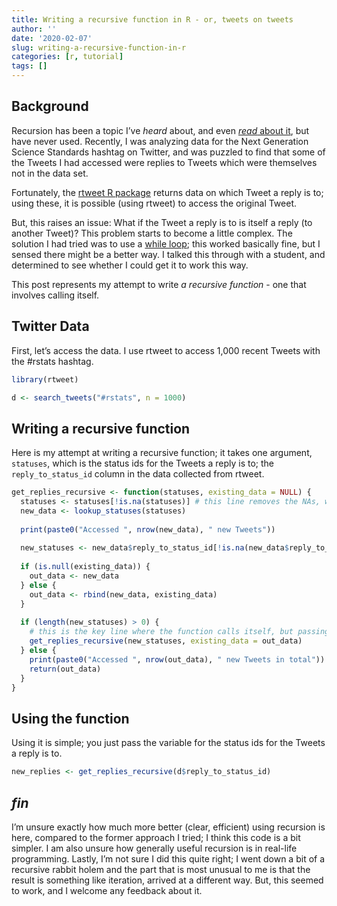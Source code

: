 ```yaml
---
title: Writing a recursive function in R - or, tweets on tweets
author: ''
date: '2020-02-07'
slug: writing-a-recursive-function-in-r
categories: [r, tutorial]
tags: []
---
```


## Background

Recursion has been a topic I've *heard* about, and even [*read* about it](https://adv-r.hadley.nz/expressions.html#ast-funs), but have never used. Recently, I was analyzing data for the Next Generation Science Standards hashtag on Twitter, and was puzzled to find that some of the Tweets I had accessed were replies to Tweets which were themselves not in the data set. 

Fortunately, the [rtweet R package](https://rtweet.info/) returns data on which Tweet a reply is to; using these, it is possible (using rtweet) to access the original Tweet.

But, this raises an issue: What if the Tweet a reply is to is itself a reply (to another Tweet)? This problem starts to become a little complex. The solution I had tried was to use a [while loop](https://r4ds.had.co.nz/iteration.html); this worked basically fine, but I sensed there might be a better way. I talked this through with a student, and determined to see whether I could get it to work this way. 

This post represents my attempt to write *a recursive function* - one that involves calling itself. 

## Twitter Data

First, let's access the data. I use rtweet to access 1,000 recent Tweets with the #rstats hashtag. 

```r
library(rtweet)

d <- search_tweets("#rstats", n = 1000)
```

## Writing a recursive function

Here is my attempt at writing a recursive function; it takes one argument, `statuses`, which is the status ids for the Tweets a reply is to; the `reply_to_status_id` column in the data collected from rtweet.

```r
get_replies_recursive <- function(statuses, existing_data = NULL) {
  statuses <- statuses[!is.na(statuses)] # this line removes the NAs, which are very common because most Tweets are not replies
  new_data <- lookup_statuses(statuses)
  
  print(paste0("Accessed ", nrow(new_data), " new Tweets"))
  
  new_statuses <- new_data$reply_to_status_id[!is.na(new_data$reply_to_status_id)]
  
  if (is.null(existing_data)) {
    out_data <- new_data
  } else {
    out_data <- rbind(new_data, existing_data)
  }
  
  if (length(new_statuses) > 0) {
    # this is the key line where the function calls itself, but passing new statuses
    get_replies_recursive(new_statuses, existing_data = out_data)
  } else {
    print(paste0("Accessed ", nrow(out_data), " new Tweets in total"))
    return(out_data)
  }
}
```

## Using the function

Using it is simple; you just pass the variable for the status ids for the Tweets a reply is to.

```r
new_replies <- get_replies_recursive(d$reply_to_status_id)
```

## *fin*

I'm unsure exactly how much more better (clear, efficient) using recursion is here, compared to the former approach I tried; I think this code is a bit simpler. I am also unsure how generally useful recursion is in real-life programming. Lastly, I'm not sure I did this quite right; I went down a bit of a recursive rabbit holem and the part that is most unusual to me is that the result is something like iteration, arrived at a different way. But, this seemed to work, and I welcome any feedback about it. 